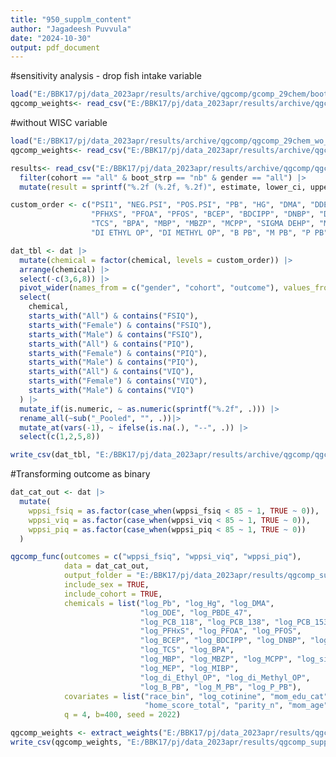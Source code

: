 ```yaml
---
title: "950_supplm_content"
author: "Jagadeesh Puvvula"
date: "2024-10-30"
output: pdf_document
---
```


#sensitivity analysis - drop fish intake variable
```r
load("E:/BBK17/pj/data_2023apr/results/archive/qgcomp/gcomp_29chem/boot_all_all_wppsi_fsiq.rda")
qgcomp_weights<- read_csv("E:/BBK17/pj/data_2023apr/results/archive/qgcomp/gcomp_29chem/chem_weight.csv")
```

#without WISC variable
```r
load("E:/BBK17/pj/data_2023apr/results/archive/qgcomp/qgcomp_29chem_wo_wisc/boot_all_all_wppsi_fsiq.rda")
qgcomp_weights<- read_csv("E:/BBK17/pj/data_2023apr/results/archive/qgcomp/qgcomp_29chem_wo_wisc/chem_weight.csv")
```


```r
results<- read_csv("E:/BBK17/pj/data_2023apr/results/archive/qgcomp/qgcomp_29chem_wo_wisc/r_obj_summ.csv") |>
  filter(cohort == "all" & boot_strp == "nb" & gender == "all") |>
  mutate(result = sprintf("%.2f (%.2f, %.2f)", estimate, lower_ci, upper_ci)) 

custom_order <- c("PSI1", "NEG.PSI", "POS.PSI", "PB", "HG", "DMA", "DDE", "PBDE47", "PCB118", "PCB138", "PCB153", "PCB180",
                  "PFHXS", "PFOA", "PFOS", "BCEP", "BDCIPP", "DNBP", "DPHP",
                  "TCS", "BPA", "MBP", "MBZP", "MCPP", "SIGMA DEHP", "MEP", "MIBP",
                  "DI ETHYL OP", "DI METHYL OP", "B PB", "M PB", "P PB")

dat_tbl <- dat |>
  mutate(chemical = factor(chemical, levels = custom_order)) |>
  arrange(chemical) |>
  select(-c(3,6,8)) |>
  pivot_wider(names_from = c("gender", "cohort", "outcome"), values_from = "weight") |>
  select(
    chemical,
    starts_with("All") & contains("FSIQ"),
    starts_with("Female") & contains("FSIQ"),
    starts_with("Male") & contains("FSIQ"),
    starts_with("All") & contains("PIQ"),
    starts_with("Female") & contains("PIQ"),
    starts_with("Male") & contains("PIQ"),
    starts_with("All") & contains("VIQ"),
    starts_with("Female") & contains("VIQ"),
    starts_with("Male") & contains("VIQ")
  ) |>
  mutate_if(is.numeric, ~ as.numeric(sprintf("%.2f", .))) |>
  rename_all(~sub("_Pooled", "", .))|>
  mutate_at(vars(-1), ~ ifelse(is.na(.), "--", .)) |>
  select(c(1,2,5,8))

write_csv(dat_tbl, "E:/BBK17/pj/data_2023apr/results/archive/qgcomp/qgcomp_29chem_wo_wisc/gcomp_sens_rev.csv")

```

#Transforming outcome as binary
```r
dat_cat_out <- dat |>
  mutate(
    wppsi_fsiq = as.factor(case_when(wppsi_fsiq < 85 ~ 1, TRUE ~ 0)),
    wppsi_viq = as.factor(case_when(wppsi_viq < 85 ~ 1, TRUE ~ 0)),
    wppsi_piq = as.factor(case_when(wppsi_piq < 85 ~ 1, TRUE ~ 0))
  )

```

```r
qgcomp_func(outcomes = c("wppsi_fsiq", "wppsi_viq", "wppsi_piq"), 
            data = dat_cat_out,
            output_folder = "E:/BBK17/pj/data_2023apr/results/qgcomp_supplement", 
            include_sex = TRUE, 
            include_cohort = TRUE, 
            chemicals = list("log_Pb", "log_Hg", "log_DMA", 
                             "log_DDE", "log_PBDE_47", 
                             "log_PCB_118", "log_PCB_138", "log_PCB_153", "log_PCB_180", 
                             "log_PFHxS", "log_PFOA", "log_PFOS", 
                             "log_BCEP", "log_BDCIPP", "log_DNBP", "log_DPhP", 
                             "log_TCS", "log_BPA", 
                             "log_MBP", "log_MBZP", "log_MCPP", "log_sigma_DEHP", 
                             "log_MEP", "log_MIBP", 
                             "log_di_Ethyl_OP", "log_di_Methyl_OP", 
                             "log_B_PB", "log_M_PB", "log_P_PB"),
            covariates = list("race_bin", "log_cotinine", "mom_edu_cat", 
                              "home_score_total", "parity_n", "mom_age", "fish_int_pm"),
            q = 4, b=400, seed = 2022)
```

```r
qgcomp_weights <- extract_weights("E:/BBK17/pj/data_2023apr/results/qgcomp_supplement")
write_csv(qgcomp_weights, "E:/BBK17/pj/data_2023apr/results/qgcomp_supplement/chem_weight.csv")
```

